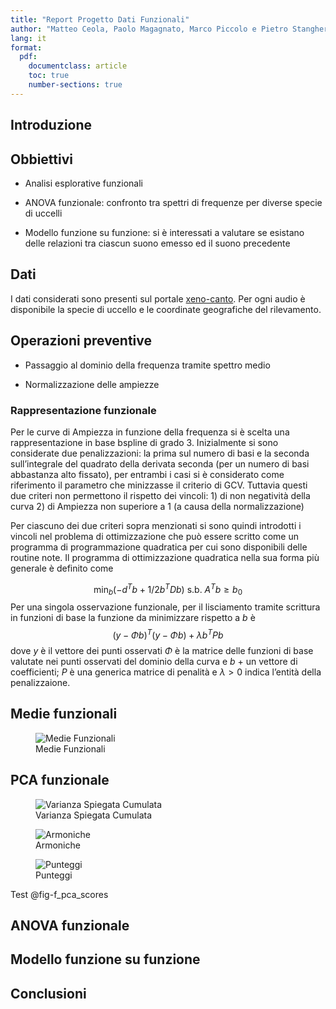 ```yaml
---
title: "Report Progetto Dati Funzionali"
author: "Matteo Ceola, Paolo Magagnato, Marco Piccolo e Pietro Stangherlin"
lang: it
format:
  pdf:
    documentclass: article
    toc: true
    number-sections: true
---
```


## Introduzione

## Obbiettivi

-   Analisi esplorative funzionali

-   ANOVA funzionale: confronto tra spettri di frequenze per diverse specie di uccelli

-   Modello funzione su funzione: si è interessati a valutare se esistano delle relazioni tra ciascun suono emesso ed il suono precedente

## Dati

I dati considerati sono presenti sul portale [xeno-canto](https://xeno-canto.org/). Per ogni audio è disponibile la specie di uccello e le coordinate geografiche del rilevamento.

## Operazioni preventive

-   Passaggio al dominio della frequenza tramite spettro medio

-   Normalizzazione delle ampiezze

### Rappresentazione funzionale
Per le curve di Ampiezza in funzione della frequenza si è scelta una rappresentazione in base bspline di grado 3.
Inizialmente si sono considerate due penalizzazioni: la prima sul numero di basi e la seconda sull'integrale del quadrato della derivata seconda (per un numero di basi abbastanza alto fissato), per entrambi i casi si è considerato come riferimento il parametro che minizzasse il criterio di GCV.
Tuttavia questi due criteri non permettono il rispetto dei vincoli: 
  1) di non negatività della curva
  2) di Ampiezza non superiore a 1 (a causa della normalizzazione)
  
Per ciascuno dei due criteri sopra menzionati si sono quindi introdotti i vincoli nel problema di ottimizzazione che può essere scritto come un programma di programmazione quadratica per cui sono disponibili delle routine note.
Il programma di ottimizzazione quadratica nella sua forma più generale è definito come

$$
\text{min}_{b}(-d^Tb + 1/2b^TDb) \text{ s.b. } A^Tb \geq b_0
$$
Per una singola osservazione funzionale, per il lisciamento tramite scrittura in funzioni di base la funzione da minimizzare rispetto a $b$ è
$$
(y - \Phi b)^T(y - \Phi b) + \lambda b^T Pb
$$
dove $y$ è il vettore dei punti osservati $\Phi$ è la matrice delle funzioni di base valutate nei punti osservati del dominio della curva e $b$ + un vettore di coefficienti; $P$ è una generica matrice di penalità e $\lambda > 0$ indica l'entità della penalizzaione.





## Medie funzionali

![Medie Funzionali](..\\results\\prima_parte\\images\\f_mean_sd.png){#fig-f_mean_sd}

## PCA funzionale

![Varianza Spiegata Cumulata](..\\results\\prima_parte\\images\\f_pca_explained_var.png){#fig-f_pca_explained_var}

![Armoniche](..\\results\\prima_parte\\images\\f_pca_harmonics.png){#fig-f_pca_harmonics}


![Punteggi](..\\results\\prima_parte\\images\\f_pca_scores.png){#fig-f_pca_scores}


Test @fig-f_pca_scores

## ANOVA funzionale

## Modello funzione su funzione

## Conclusioni
